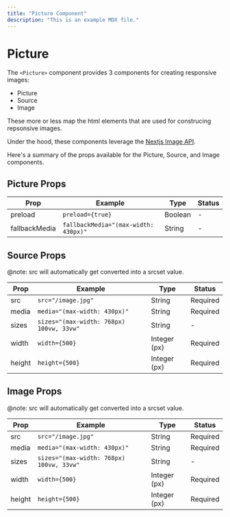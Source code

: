 ```yaml
---
title: "Picture Component"
description: "This is an example MDX file."
---
```


# Picture

The `<Picture>` component provides 3 components for creating responsive images:

- Picture
- Source
- Image

These more or less map the html elements that are used for construcing repsonsive images.

Under the hood, these components leverage the [Nextjs Image API](https://nextjs.org/docs/pages/api-reference/components/image#getimageprops).

Here's a summary of the props available for the Picture, Source, and Image components.

## Picture Props

| Prop          | Example                              | Type    | Status |
| ------------- | ------------------------------------ | ------- | ------ |
| preload       | `preload={true}`                     | Boolean | -      |
| fallbackMedia | `fallbackMedia="(max-width: 430px)"` | String  | -      |

## Source Props

@note: src will automatically get converted into a srcset value.

| Prop   | Example                                  | Type         | Status   |
| ------ | ---------------------------------------- | ------------ | -------- |
| src    | `src="/image.jpg"`                       | String       | Required |
| media  | `media="(max-width: 430px)"`             | String       | Required |
| sizes  | `sizes="(max-width: 768px) 100vw, 33vw"` | String       | -        |
| width  | `width={500}`                            | Integer (px) | Required |
| height | `height={500}`                           | Integer (px) | Required |

## Image Props

@note: src will automatically get converted into a srcset value.

| Prop   | Example                                  | Type         | Status   |
| ------ | ---------------------------------------- | ------------ | -------- |
| src    | `src="/image.jpg"`                       | String       | Required |
| media  | `media="(max-width: 430px)"`             | String       | Required |
| sizes  | `sizes="(max-width: 768px) 100vw, 33vw"` | String       | -        |
| width  | `width={500}`                            | Integer (px) | Required |
| height | `height={500}`                           | Integer (px) | Required |
